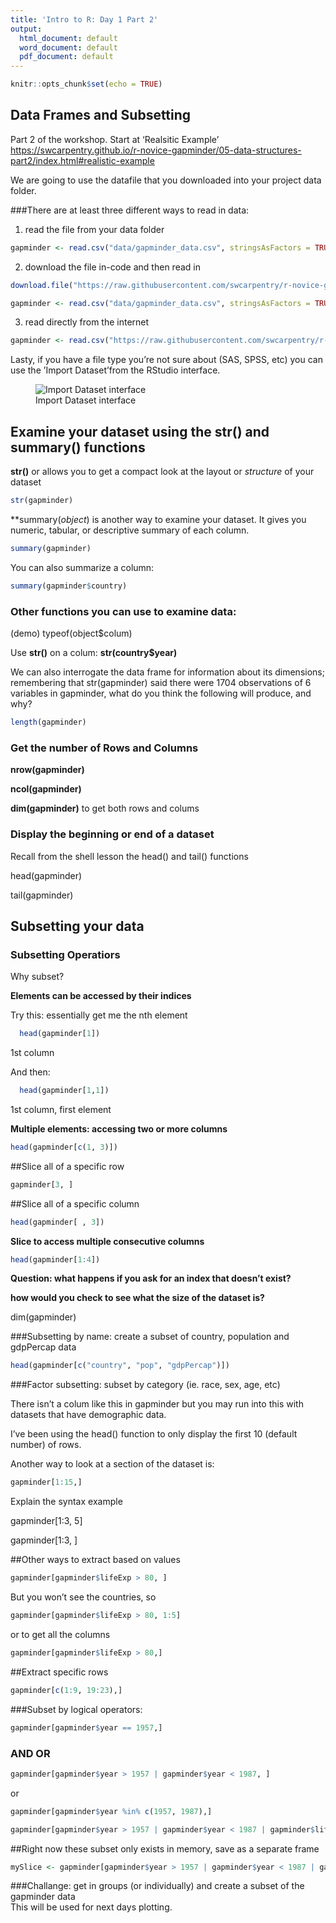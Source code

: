 ---
title: 'Intro to R: Day 1 Part 2'
output:
  html_document: default
  word_document: default
  pdf_document: default
---

```{r setup, include=FALSE}
knitr::opts_chunk$set(echo = TRUE)
```



## Data Frames and Subsetting  

Part 2 of the workshop. Start at 'Realsitic Example' <https://swcarpentry.github.io/r-novice-gapminder/05-data-structures-part2/index.html#realistic-example>

We are going to use the datafile that you downloaded into your project data folder.

###There are at least three different ways to read in data:


1) read the file from your data folder

```{r}
gapminder <- read.csv("data/gapminder_data.csv", stringsAsFactors = TRUE)
```

2) download the file in-code and then read in
```{r}
download.file("https://raw.githubusercontent.com/swcarpentry/r-novice-gapminder/main/data/gapminder_data.csv", destfile = "data/gapminder_data.csv")

gapminder <- read.csv("data/gapminder_data.csv", stringsAsFactors = TRUE)
```

3) read directly from the internet
```{r}
gapminder <- read.csv("https://raw.githubusercontent.com/swcarpentry/r-novice-gapminder/main/data/gapminder_data.csv", stringsAsFactors = TRUE)
```


Lasty, if you have a file type you're not sure about (SAS, SPSS, etc) you can use the 'Import Dataset'from the RStudio interface.

![Import Dataset interface](images/data-import.jpg)

## Examine your dataset using the str() and summary() functions

**str()** or allows you to get a compact look at the layout or *structure* of your dataset 

```{r}
str(gapminder)

```
 
  
**summary(*object*) is another way to examine your dataset. It gives you numeric, tabular, or descriptive summary of each column. 

```{r}
summary(gapminder)
```


You can also summarize a column: 

```{r}
summary(gapminder$country)
```

### Other functions you can use to examine data: 
(demo) 
typeof(object$colum) 
   
Use **str()** on a colum:   **str(country$year)**   

We can also interrogate the data frame for information about its dimensions; remembering that str(gapminder) said there were 1704 observations of 6 variables in gapminder, what do you think the following will produce, and why?

```{r}
length(gapminder)  
```

### Get the number of Rows and Columns  

**nrow(gapminder)** 

**ncol(gapminder)**  

**dim(gapminder)**    to get both rows and colums   


###  Display the beginning or end of a dataset  

Recall from the shell lesson the head() and tail() functions   

head(gapminder)  

tail(gapminder)  


##  Subsetting your data  

### Subsetting Operatiors    

Why subset? 


**Elements can be accessed by their indices**

Try this:  essentially get me the nth element
```{r}

  head(gapminder[1])  
```

1st column   

  
And then:  
```{r}
  head(gapminder[1,1])   
```

1st column, first element



**Multiple elements:   accessing two or more columns**  
```{r}
head(gapminder[c(1, 3)])   
```
 
 
 ##Slice all of a specific row  
 
```{r}
gapminder[3, ]
```
 
##Slice all of a specific column  
```{r}
head(gapminder[ , 3])
```


 
**Slice to access multiple consecutive columns**  

```{r}
head(gapminder[1:4])
```


**Question:  what happens if you ask for an index that doesn't exist?**  

**how would you check to see what the size of the dataset is?**  

dim(gapminder)


###Subsetting by name: create a subset of country, population and gdpPercap data       
```{r}
head(gapminder[c("country", "pop", "gdpPercap")])
```


###Factor subsetting:  subset by category (ie. race, sex, age, etc)

There isn't a colum like this in gapminder but you may run into this with datasets that have demographic data.


I've been using the head() function to only display the first 10 (default number) of rows.

Another way to look at a section of the dataset is:

```{r}
gapminder[1:15,]
```

Explain the syntax example
  
gapminder[1:3, 5]   

gapminder[1:3, ]   


##Other ways to extract based on values 

```{r}
gapminder[gapminder$lifeExp > 80, ]
```


But you won't see the countries, so  

```{r}
gapminder[gapminder$lifeExp > 80, 1:5]
```

  


or  to get all the columns  
```{r}
gapminder[gapminder$lifeExp > 80,]
```





##Extract specific rows   

```{r}

gapminder[c(1:9, 19:23),]
```




###Subset by logical operators:  

```{r}
gapminder[gapminder$year == 1957,] 
```



### AND  OR   

```{r}
gapminder[gapminder$year > 1957 | gapminder$year < 1987, ]
```


or  
```{r}
gapminder[gapminder$year %in% c(1957, 1987),]
```

```{r}
gapminder[gapminder$year > 1957 | gapminder$year < 1987 | gapminder$lifeExp < 60 , ]  
```





##Right now these subset only exists in memory, save as a separate frame  


```{r}
mySlice <- gapminder[gapminder$year > 1957 | gapminder$year < 1987 | gapminder$lifeExp < 60 , ]  
```





###Challange:  get in groups (or individually) and create a subset of the gapminder data  
This will be used for next days plotting.
